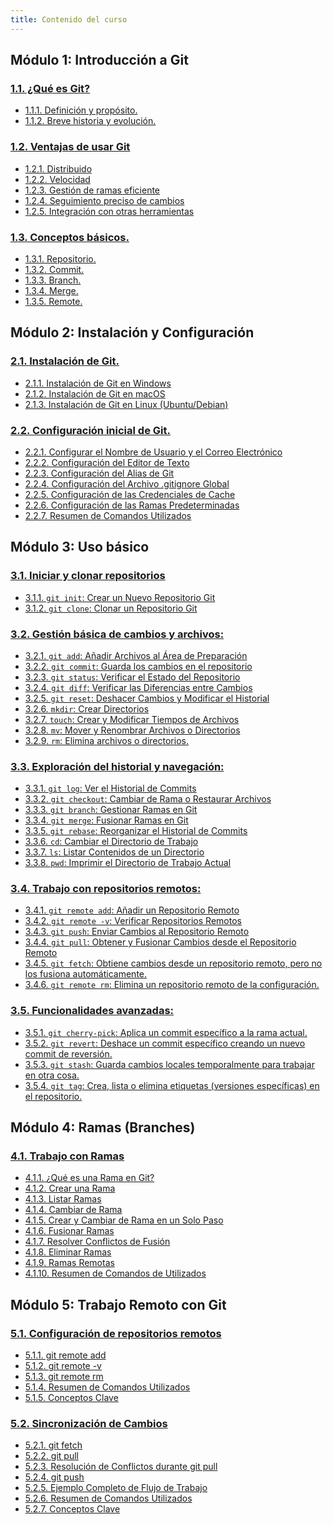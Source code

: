 ```yaml
---
title: Contenido del curso
---
```


## Módulo 1: Introducción a Git

### [1.1. ¿Qué es Git?](/docs/cursos/git_curso/1.1_que_es_git)

- [1.1.1. Definición y propósito.](/docs/cursos/git_curso/1.1_que_es_git#111-definición-y-propósito)
- [1.1.2. Breve historia y evolución.](/docs/cursos/git_curso/1.1_que_es_git#112-breve-historia-y-evolución)

### [1.2. Ventajas de usar Git](/docs/cursos/git_curso/1.2_ventajas_de_usar_git)

- [1.2.1. Distribuido](/docs/cursos/git_curso/1.2_ventajas_de_usar_git#121-distribuido)
- [1.2.2. Velocidad](/docs/cursos/git_curso/1.2_ventajas_de_usar_git#122-velocidad)
- [1.2.3. Gestión de ramas eficiente](/docs/cursos/git_curso/1.2_ventajas_de_usar_git#123-gestión-de-ramas-eficiente)
- [1.2.4. Seguimiento preciso de cambios](/docs/cursos/git_curso/1.2_ventajas_de_usar_git#124-seguimiento-preciso-de-cambios)
- [1.2.5. Integración con otras herramientas](/docs/cursos/git_curso/1.2_ventajas_de_usar_git#125-integración-con-otras-herramientas)

### [1.3. Conceptos básicos.](/docs/cursos/git_curso/1.3_conceptos_basicos)

- [1.3.1. Repositorio.](/docs/cursos/git_curso/1.3_conceptos_basicos#131-repositorio)
- [1.3.2. Commit.](/docs/cursos/git_curso/1.3_conceptos_basicos#132-commit)
- [1.3.3. Branch.](/docs/cursos/git_curso/1.3_conceptos_basicos#133-branch)
- [1.3.4. Merge.](/docs/cursos/git_curso/1.3_conceptos_basicos#134-merge)
- [1.3.5. Remote.](/docs/cursos/git_curso/1.3_conceptos_basicos#135-remote)

## Módulo 2: Instalación y Configuración

### [2.1. Instalación de Git.](/docs/cursos/git_curso/2.1_instalacion_de_git)

- [2.1.1. Instalación de Git en Windows](/docs/cursos/git_curso/2.1_instalacion_de_git#211-instalación-de-git-en-windows)
- [2.1.2. Instalación de Git en macOS](/docs/cursos/git_curso/2.1_instalacion_de_git#212-instalación-de-git-en-macos)
- [2.1.3. Instalación de Git en Linux (Ubuntu/Debian)](/docs/cursos/git_curso/2.1_instalacion_de_git#213-instalación-de-git-en-linux-ubuntudebian)

### [2.2. Configuración inicial de Git.](/docs/cursos/git_curso/2.2_configuracion_inicial_de_git)

- [2.2.1. Configurar el Nombre de Usuario y el Correo Electrónico](/docs/cursos/git_curso/2.2_configuracion_inicial_de_git#221-configurar-el-nombre-de-usuario-y-el-correo-electrónico)
- [2.2.2. Configuración del Editor de Texto](/docs/cursos/git_curso/2.2_configuracion_inicial_de_git#222-configuración-del-editor-de-texto)
- [2.2.3. Configuración del Alias de Git](/docs/cursos/git_curso/2.2_configuracion_inicial_de_git#223-configuración-del-alias-de-git)
- [2.2.4. Configuración del Archivo .gitignore Global](/docs/cursos/git_curso/2.2_configuracion_inicial_de_git#224-configuración-del-archivo-gitignore-global)
- [2.2.5. Configuración de las Credenciales de Cache](/docs/cursos/git_curso/2.2_configuracion_inicial_de_git#225-configuración-de-las-credenciales-de-cache)
- [2.2.6. Configuración de las Ramas Predeterminadas](/docs/cursos/git_curso/2.2_configuracion_inicial_de_git#226-configuración-de-las-ramas-predeterminadas)
- [2.2.7. Resumen de Comandos Utilizados](/docs/cursos/git_curso/2.2_configuracion_inicial_de_git#227-resumen-de-comandos-utilizados)

## Módulo 3: Uso básico

### [3.1. Iniciar y clonar repositorios](/docs/cursos/git_curso/3.1_iniciar_y_clonar_repositorios)

- [3.1.1. `git init`: Crear un Nuevo Repositorio Git](/docs/cursos/git_curso/3.1_iniciar_y_clonar_repositorios#git-init-crear-un-nuevo-repositorio-git)
- [3.1.2. `git clone`: Clonar un Repositorio Git](/docs/cursos/git_curso/3.1_iniciar_y_clonar_repositorios#git-clone-clonar-un-repositorio-git   )

### [3.2. Gestión básica de cambios y archivos:](/docs/cursos/git_curso/3.2_gestion_basica_de_cambios_y_archivos)

- [3.2.1. `git add`: Añadir Archivos al Área de Preparación](/docs/cursos/git_curso/3.2_gestion_basica_de_cambios_y_archivos#git-add-añadir-archivos-al-área-de-preparación)
- [3.2.2. `git commit`: Guarda los cambios en el repositorio](/docs/cursos/git_curso/3.2_gestion_basica_de_cambios_y_archivos#git-commit-guarda-los-cambios-en-el-repositorio)
- [3.2.3. `git status`: Verificar el Estado del Repositorio](/docs/cursos/git_curso/3.2_gestion_basica_de_cambios_y_archivos#git-status-verificar-el-estado-del-repositorio)
- [3.2.4. `git diff`: Verificar las Diferencias entre Cambios](/docs/cursos/git_curso/3.2_gestion_basica_de_cambios_y_archivos#git-diff-verificar-las-diferencias-entre-cambios)
- [3.2.5. `git reset`: Deshacer Cambios y Modificar el Historial](/docs/cursos/git_curso/3.2_gestion_basica_de_cambios_y_archivos#git-reset-deshacer-cambios-y-modificar-el-historial)
- [3.2.6. `mkdir`: Crear Directorios](/docs/cursos/git_curso/3.2_gestion_basica_de_cambios_y_archivos#mkdir-crear-directorios)
- [3.2.7. `touch`: Crear y Modificar Tiempos de Archivos](/docs/cursos/git_curso/3.2_gestion_basica_de_cambios_y_archivos#touch-crear-y-modificar-tiempos-de-archivos)
- [3.2.8. `mv`: Mover y Renombrar Archivos o Directorios](/docs/cursos/git_curso/3.2_gestion_basica_de_cambios_y_archivos#mv-mover-y-renombrar-archivos-o-directorios)
- [3.2.9. `rm`: Elimina archivos o directorios.](/docs/cursos/git_curso/3.2_gestion_basica_de_cambios_y_archivos#rm-eliminar-archivos-y-directorios)

### [3.3. Exploración del historial y navegación:](/docs/cursos/git_curso/3.3_exploracion_del_historial_y_navegacion)

- [3.3.1. `git log`: Ver el Historial de Commits](/docs/cursos/git_curso/3.3_exploracion_del_historial_y_navegacion#git-log-ver-el-historial-de-commits)
- [3.3.2. `git checkout`: Cambiar de Rama o Restaurar Archivos](/docs/cursos/git_curso/3.3_exploracion_del_historial_y_navegacion#git-checkout-cambiar-de-rama-o-restaurar-archivos)
- [3.3.3. `git branch`: Gestionar Ramas en Git](/docs/cursos/git_curso/3.3_exploracion_del_historial_y_navegacion#git-branch-gestionar-ramas-en-git)
- [3.3.4. `git merge`: Fusionar Ramas en Git](/docs/cursos/git_curso/3.3_exploracion_del_historial_y_navegacion#git-merge-fusionar-ramas-en-git)
- [3.3.5. `git rebase`: Reorganizar el Historial de Commits](/docs/cursos/git_curso/3.3_exploracion_del_historial_y_navegacion#git-rebase-reorganizar-el-historial-de-commits)
- [3.3.6. `cd`: Cambiar el Directorio de Trabajo](/docs/cursos/git_curso/3.3_exploracion_del_historial_y_navegacion#cd-cambiar-el-directorio-de-trabajo)
- [3.3.7. `ls`: Listar Contenidos de un Directorio](/docs/cursos/git_curso/3.3_exploracion_del_historial_y_navegacion#ls-listar-contenidos-de-un-directorio)
- [3.3.8. `pwd`: Imprimir el Directorio de Trabajo Actual](/docs/cursos/git_curso/3.3_exploracion_del_historial_y_navegacion#pwd-imprimir-el-directorio-de-trabajo-actual)

### [3.4. Trabajo con repositorios remotos:](/docs/cursos/git_curso/3.4_trabajo_con_repositorios_remotos)

- [3.4.1. `git remote add`: Añadir un Repositorio Remoto](/docs/cursos/git_curso/3.4_trabajo_con_repositorios_remotos#git-remote-add-añadir-un-repositorio-remoto)
- [3.4.2. `git remote -v`: Verificar Repositorios Remotos](/docs/cursos/git_curso/3.4_trabajo_con_repositorios_remotos#git-remote--v-verificar-repositorios-remotos)
- [3.4.3. `git push`: Enviar Cambios al Repositorio Remoto](/docs/cursos/git_curso/3.4_trabajo_con_repositorios_remotos#git-push-enviar-cambios-al-repositorio-remoto)
- [3.4.4. `git pull`: Obtener y Fusionar Cambios desde el Repositorio Remoto](/docs/cursos/git_curso/3.4_trabajo_con_repositorios_remotos#git-pull-obtener-y-fusionar-cambios-desde-el-repositorio-remoto)
- [3.4.5. `git fetch`: Obtiene cambios desde un repositorio remoto, pero no los fusiona automáticamente.](/docs/cursos/git_curso/3.4_trabajo_con_repositorios_remotos#git-fetch-obtiene-cambios-desde-un-repositorio-remoto-pero-no-los-fusiona-automáticamente)
- [3.4.6. `git remote rm`: Elimina un repositorio remoto de la configuración.](/docs/cursos/git_curso/3.4_trabajo_con_repositorios_remotos#git-remote-rm-eliminar-un-repositorio-remoto)

### [3.5. Funcionalidades avanzadas:](/docs/cursos/git_curso/3.5_funcionalidades_avanzadas)

- [3.5.1. `git cherry-pick`: Aplica un commit específico a la rama actual.](/docs/cursos/git_curso/3.5_funcionalidades_avanzadas#git-cherry-pick-aplica-un-commit-específico-a-la-rama-actual)
- [3.5.2. `git revert`: Deshace un commit específico creando un nuevo commit de reversión.](/docs/cursos/git_curso/3.5_funcionalidades_avanzadas#git-revert-deshace-un-commit-específico-creando-un-nuevo-commit-de-reversión)
- [3.5.3. `git stash`: Guarda cambios locales temporalmente para trabajar en otra cosa.](/docs/cursos/git_curso/3.5_funcionalidades_avanzadas#git-stash-guarda-cambios-locales-temporalmente-para-trabajar-en-otra-cosa)
- [3.5.4. `git tag`: Crea, lista o elimina etiquetas (versiones específicas) en el repositorio.](/docs/cursos/git_curso/3.5_funcionalidades_avanzadas#git-tag-crea-lista-o-elimina-etiquetas-versiones-específicas-en-el-repositorio)

## Módulo 4: Ramas (Branches)

### [4.1. Trabajo con Ramas](/docs/cursos/git_curso/4.1_trabajo_con_ramas)

- [4.1.1. ¿Qué es una Rama en Git?](/docs/cursos/git_curso/4.1_trabajo_con_ramas#qué-es-una-rama-en-git) 
- [4.1.2. Crear una Rama](/docs/cursos/git_curso/4.1_trabajo_con_ramas#crear-una-rama)
- [4.1.3. Listar Ramas](/docs/cursos/git_curso/4.1_trabajo_con_ramas#listar-ramas)
- [4.1.4. Cambiar de Rama](/docs/cursos/git_curso/4.1_trabajo_con_ramas#cambiar-de-rama)
- [4.1.5. Crear y Cambiar de Rama en un Solo Paso](/docs/cursos/git_curso/4.1_trabajo_con_ramas#crear-y-cambiar-de-rama-en-un-solo-paso)
- [4.1.6. Fusionar Ramas](/docs/cursos/git_curso/4.1_trabajo_con_ramas#fusionar-ramas)
- [4.1.7. Resolver Conflictos de Fusión](/docs/cursos/git_curso/4.1_trabajo_con_ramas#resolver-conflictos-de-fusión)
- [4.1.8. Eliminar Ramas](/docs/cursos/git_curso/4.1_trabajo_con_ramas#eliminar-ramas)
- [4.1.9. Ramas Remotas](/docs/cursos/git_curso/4.1_trabajo_con_ramas#ramas-remotas)
- [4.1.10. Resumen de Comandos de Utilizados](/docs/cursos/git_curso/4.1_trabajo_con_ramas#resumen-de-comandos-de-utilizados)

## Módulo 5: Trabajo Remoto con Git

### [5.1. Configuración de repositorios remotos](/docs/cursos/git_curso/5.1_configuracion_de_repositorios_remotos)

- [5.1.1. git remote add](/docs/cursos/git_curso/5.1_configuracion_de_repositorios_remotos#git-remote-add)
- [5.1.2. git remote -v](/docs/cursos/git_curso/5.1_configuracion_de_repositorios_remotos#git-remote--v)
- [5.1.3. git remote rm](/docs/cursos/git_curso/5.1_configuracion_de_repositorios_remotos#git-remote-rm)
- [5.1.4. Resumen de Comandos Utilizados](/docs/cursos/git_curso/5.1_configuracion_de_repositorios_remotos#resumen-de-comandos-utilizados)
- [5.1.5. Conceptos Clave](/docs/cursos/git_curso/5.1_configuracion_de_repositorios_remotos#conceptos-clave)

### [5.2. Sincronización de Cambios](/docs/cursos/git_curso/5.2_sincronizacion_de_cambios)

- [5.2.1. git fetch](/docs/cursos/git_curso/5.2_sincronizacion_de_cambios#git-fetch) 
- [5.2.2. git pull](/docs/cursos/git_curso/5.2_sincronizacion_de_cambios#git-pull)
- [5.2.3. Resolución de Conflictos durante git pull](/docs/cursos/git_curso/5.2_sincronizacion_de_cambios#resolución-de-conflictos-durante-git-pull)
- [5.2.4. git push](/docs/cursos/git_curso/5.2_sincronizacion_de_cambios#git-push)
- [5.2.5. Ejemplo Completo de Flujo de Trabajo](/docs/cursos/git_curso/5.2_sincronizacion_de_cambios#ejemplo-completo-de-flujo-de-trabajo)
- [5.2.6. Resumen de Comandos Utilizados](/docs/cursos/git_curso/5.2_sincronizacion_de_cambios#resumen-de-comandos-utilizados)
- [5.2.7. Conceptos Clave](/docs/cursos/git_curso/5.2_sincronizacion_de_cambios#conceptos-clave)
